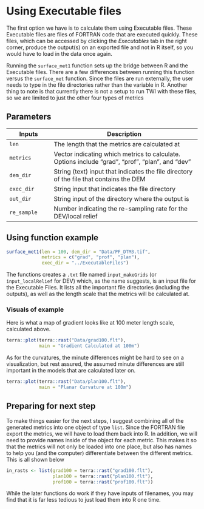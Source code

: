 # Using Executable files {.unnumbered}

The first option we have is to calculate them using Executable files. These Executable files are files of FORTRAN code that are executed quickly. These files, which can be accessed by clicking the *Executables* tab in the right corner, produce the output(s) on an exported file and not in R itself, so you would have to load in the data once again.

Running the `surface_met1` function sets up the bridge between R and the Executable files. There are a few differences between running this function versus the `surface_met` function. Since the files are run externally, the user needs to type in the file directories rather than the variable in R. Another thing to note is that currently there is not a setup to run TWI with these files, so we are limited to just the other four types of metrics

## Parameters

| Inputs      | Description                                                                                     |
|-----------------|-------------------------------------------------------|
| `len`       | The length that the metrics are calculated at                                                   |
| `metrics`   | Vector indicating which metrics to calculate. Options include "grad", "prof", "plan", and "dev" |
| `dem_dir`   | String (text) input that indicates the file directory of the file that contains the DEM         |
| `exec_dir`  | String input that indicates the file directory                                                  |
| `out_dir`   | String input of the directory where the output is                                               |
| `re_sample` | Number indicating the re-sampling rate for the DEV/local relief                                 |

## Using function example

```r
surface_met1(len = 100, dem_dir = "Data/PF_DTM3.tif",
             metrics = c("grad", "prof", "plan"),
             exec_dir = "../ExecutableFiles")

```

The functions creates a `.txt` file named `input_makeGrids` (or `input_localRelief` for DEV) which, as the name suggests, is an input file for the Executable Files. It lists all the important file directories (including the outputs), as well as the length scale that the metrics will be calculated at.

### Visuals of example

Here is what a map of gradient looks like at 100 meter length scale, calculated above.

```r
terra::plot(terra::rast("Data/grad100.flt"), 
            main = "Gradient Calculated at 100m")
```

As for the curvatures, the minute differences might be hard to see on a visualization, but rest assured, the assumed minute differences are still important in the models that are calculated later on.

```r
terra::plot(terra::rast("Data/plan100.flt"), 
            main = "Planar Curvature at 100m")
```

## Preparing for next step
To make things easier for the next steps, I suggest combining all of the generated metrics into one object of type `list`. Since the FORTRAN file export the metrics, we will have to load them back into R. In addition, we will need to provide names inside of the object for each metric. This makes it so that the metrics will not only be loaded into one place, but also has names to help you (and the computer) differentiate between the different metrics. This is all shown below

```r
in_rasts <- list(grad100 = terra::rast("grad100.flt"),
                 plan100 = terra::rast("plan100.flt"),
                 prof100 = terra::rast("prof100.flt"))
```

While the later functions do work if they have inputs of filenames, you may find that it is far less tedious to just load them into R one time.
